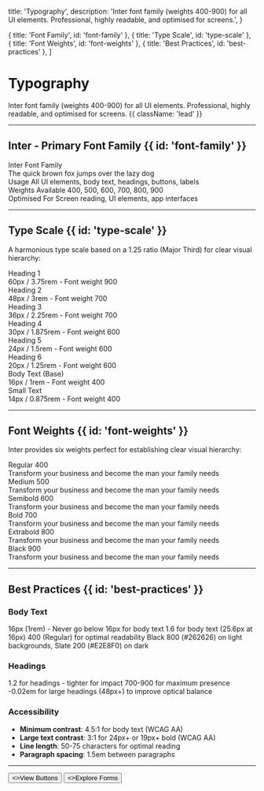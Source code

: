 
  title: 'Typography',
  description:
    'Inter font family (weights 400-900) for all UI elements. Professional, highly readable, and optimised for screens.',
}

  { title: 'Font Family', id: 'font-family' },
  { title: 'Type Scale', id: 'type-scale' },
  { title: 'Font Weights', id: 'font-weights' },
  { title: 'Best Practices', id: 'best-practices' },
]

<HeroPattern />

# Typography

Inter font family (weights 400-900) for all UI elements. Professional, highly readable, and optimised for screens. {{ className: 'lead' }}

---

## Inter - Primary Font Family {{ id: 'font-family' }}

<div className="not-prose mt-8">
  <div className="overflow-hidden rounded-xl border border-zinc-900/10 p-8 dark:border-white/10">
    <div className="text-5xl font-black">Inter Font Family</div>
    <div className="mt-4 text-2xl text-zinc-600 dark:text-zinc-400">
      The quick brown fox jumps over the lazy dog
    </div>
    <div className="mt-6 grid gap-4 border-t border-zinc-200 pt-6 dark:border-zinc-700">
      <div className="flex justify-between">
        <span className="font-semibold text-zinc-900 dark:text-white">Usage</span>
        <span className="text-zinc-600 dark:text-zinc-400">All UI elements, body text, headings, buttons, labels</span>
      </div>
      <div className="flex justify-between">
        <span className="font-semibold text-zinc-900 dark:text-white">Weights Available</span>
        <span className="text-zinc-600 dark:text-zinc-400">400, 500, 600, 700, 800, 900</span>
      </div>
      <div className="flex justify-between">
        <span className="font-semibold text-zinc-900 dark:text-white">Optimised For</span>
        <span className="text-zinc-600 dark:text-zinc-400">Screen reading, UI elements, app interfaces</span>
      </div>
    </div>
  </div>
</div>

---

## Type Scale {{ id: 'type-scale' }}

A harmonious type scale based on a 1.25 ratio (Major Third) for clear visual hierarchy:

<div className="not-prose mt-6 space-y-6">
  <div>
    <div className="text-6xl font-black">Heading 1</div>
    <div className="mt-1 text-sm text-zinc-600 dark:text-zinc-400">60px / 3.75rem - Font weight 900</div>
  </div>

  <div>
    <div className="text-5xl font-bold">Heading 2</div>
    <div className="mt-1 text-sm text-zinc-600 dark:text-zinc-400">48px / 3rem - Font weight 700</div>
  </div>

  <div>
    <div className="text-4xl font-bold">Heading 3</div>
    <div className="mt-1 text-sm text-zinc-600 dark:text-zinc-400">36px / 2.25rem - Font weight 700</div>
  </div>

  <div>
    <div className="text-3xl font-semibold">Heading 4</div>
    <div className="mt-1 text-sm text-zinc-600 dark:text-zinc-400">30px / 1.875rem - Font weight 600</div>
  </div>

  <div>
    <div className="text-2xl font-semibold">Heading 5</div>
    <div className="mt-1 text-sm text-zinc-600 dark:text-zinc-400">24px / 1.5rem - Font weight 600</div>
  </div>

  <div>
    <div className="text-xl font-semibold">Heading 6</div>
    <div className="mt-1 text-sm text-zinc-600 dark:text-zinc-400">20px / 1.25rem - Font weight 600</div>
  </div>

  <div>
    <div className="text-base">Body Text (Base)</div>
    <div className="mt-1 text-sm text-zinc-600 dark:text-zinc-400">16px / 1rem - Font weight 400</div>
  </div>

  <div>
    <div className="text-sm">Small Text</div>
    <div className="mt-1 text-xs text-zinc-600 dark:text-zinc-400">14px / 0.875rem - Font weight 400</div>
  </div>
</div>

---

## Font Weights {{ id: 'font-weights' }}

Inter provides six weights perfect for establishing clear visual hierarchy:

<div className="not-prose mt-6 space-y-4">
  <div className="rounded-lg border border-zinc-900/10 p-4 dark:border-white/10">
    <div className="text-sm font-semibold text-zinc-600 dark:text-zinc-400">Regular 400</div>
    <div className="mt-2 text-lg font-normal">Transform your business and become the man your family needs</div>
  </div>

  <div className="rounded-lg border border-zinc-900/10 p-4 dark:border-white/10">
    <div className="text-sm font-semibold text-zinc-600 dark:text-zinc-400">Medium 500</div>
    <div className="mt-2 text-lg font-medium">Transform your business and become the man your family needs</div>
  </div>

  <div className="rounded-lg border border-zinc-900/10 p-4 dark:border-white/10">
    <div className="text-sm font-semibold text-zinc-600 dark:text-zinc-400">Semibold 600</div>
    <div className="mt-2 text-lg font-semibold">Transform your business and become the man your family needs</div>
  </div>

  <div className="rounded-lg border border-zinc-900/10 p-4 dark:border-white/10">
    <div className="text-sm font-semibold text-zinc-600 dark:text-zinc-400">Bold 700</div>
    <div className="mt-2 text-lg font-bold">Transform your business and become the man your family needs</div>
  </div>

  <div className="rounded-lg border border-zinc-900/10 p-4 dark:border-white/10">
    <div className="text-sm font-semibold text-zinc-600 dark:text-zinc-400">Extrabold 800</div>
    <div className="mt-2 text-lg font-extrabold">Transform your business and become the man your family needs</div>
  </div>

  <div className="rounded-lg border border-zinc-900/10 p-4 dark:border-white/10">
    <div className="text-sm font-semibold text-zinc-600 dark:text-zinc-400">Black 900</div>
    <div className="mt-2 text-lg font-black">Transform your business and become the man your family needs</div>
  </div>
</div>

---

## Best Practices {{ id: 'best-practices' }}

### Body Text

<Properties>
  <Property name="Minimum Size">
    16px (1rem) - Never go below 16px for body text
  </Property>
  <Property name="Line Height">
    1.6 for body text (25.6px at 16px)
  </Property>
  <Property name="Font Weight">
    400 (Regular) for optimal readability
  </Property>
  <Property name="Colour">
    Black 800 (#262626) on light backgrounds, Slate 200 (#E2E8F0) on dark
  </Property>
</Properties>

### Headings

<Properties>
  <Property name="Line Height">
    1.2 for headings - tighter for impact
  </Property>
  <Property name="Font Weights">
    700-900 for maximum presence
  </Property>
  <Property name="Letter Spacing">
    -0.02em for large headings (48px+) to improve optical balance
  </Property>
</Properties>

### Accessibility

- **Minimum contrast**: 4.5:1 for body text (WCAG AA)
- **Large text contrast**: 3:1 for 24px+ or 19px+ bold (WCAG AA)
- **Line length**: 50-75 characters for optimal reading
- **Paragraph spacing**: 1.5em between paragraphs

---

<div className="not-prose mt-12 flex gap-3">
  <Button href="/buttons" arrow="right">
    <>View Buttons</>
  </Button>
  <Button href="/forms" variant="outline">
    <>Explore Forms</>
  </Button>
</div>
